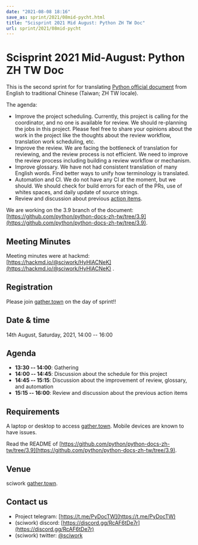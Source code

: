 ```yaml
---
date: "2021-08-08 18:16"
save_as: sprint/2021/08mid-pycht.html
title: "Scisprint 2021 Mid August: Python ZH TW Doc"
url: sprint/2021/08mid-pycht
---
```


# Scisprint 2021 Mid-August: Python ZH TW Doc

This is the second sprint for for translating [Python official
document](https://docs.python.org/3/) from English to traditional
Chinese (Taiwan; ZH TW locale).

The agenda:

- Improve the project scheduling. Currently, this project is calling
  for the coordinator, and no one is available for review. We should
  re-planning the jobs in this project. Please feel free to share your
  opinions about the work in the project like the thoughts about the
  review workflow, translation work scheduling, etc.
- Improve the review. We are facing the bottleneck of translation for
  reviewing, and the review process is not efficient. We need to
  improve the review process including building a review workflow or
  mechanism.
- Improve glossary. We have not had consistent translation of many
  English words. Find better ways to unify how terminology is
  translated.
- Automation and CI. We do not have any CI at the moment, but we
  should. We should check for build errors for each of the PRs, use of
  whites spaces, and daily update of source strings.
- Review and discussion about previous [action
  items](https://hackmd.io/a-gzVVMJSjumLdpVwcZ21Q?view#Action-items).

We are working on the 3.9 branch of the document:
[https://github.com/python/python-docs-zh-tw/tree/3.9](https://github.com/python/python-docs-zh-tw/tree/3.9).

## Meeting Minutes

Meeting minutes were at hackmd: [https://hackmd.io/@sciwork/HyHIACNeK](https://hackmd.io/@sciwork/HyHIACNeK) .

## Registration

Please join
[gather.town](https://gather.town/app/yLTe8mBDb8pogMOX/sciwork) on the
day of sprint!!

## Date & time

14th August, Saturday, 2021, 14:00 \-- 16:00

## Agenda

- **13:30 \-- 14:00**: Gathering
- **14:00 \-- 14:45**: Discussion about the schedule for this project
- **14:45 \-- 15:15**: Discussion about the improvement of review,
  glossary, and automation
- **15:15 \-- 16:00**: Review and discussion about the previous action
  items

## Requirements

A laptop or desktop to access
[gather.town](https://gather.town/app/yLTe8mBDb8pogMOX/sciwork). Mobile
devices are known to have issues.

Read the README of
[https://github.com/python/python-docs-zh-tw/tree/3.9](https://github.com/python/python-docs-zh-tw/tree/3.9).

## Venue

sciwork [gather.town](https://gather.town/app/yLTe8mBDb8pogMOX/sciwork).

## Contact us

- Project telegram: [https://t.me/PyDocTW](https://t.me/PyDocTW)
- (sciwork) discord: [https://discord.gg/RcAF6tDe7r](https://discord.gg/RcAF6tDe7r)
- (sciwork) twitter: [\@sciwork](https://twitter.com/sciwork)
